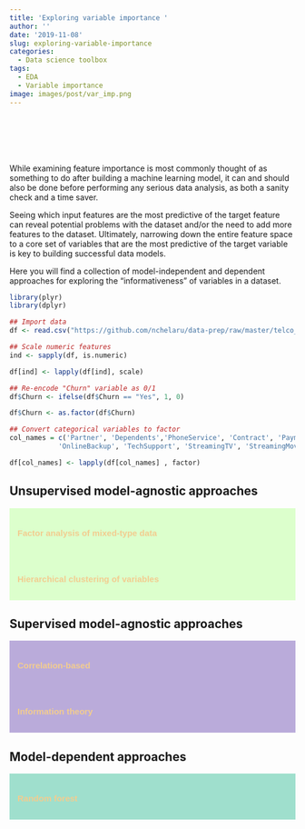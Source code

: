 ```yaml
---
title: 'Exploring variable importance '
author: ''
date: '2019-11-08'
slug: exploring-variable-importance
categories:
  - Data science toolbox
tags: 
  - EDA
  - Variable importance
image: images/post/var_imp.png
---
```


<br>

<head>
<meta charset="utf-8">
<meta name="viewport" content="width=device-width, initial-scale=1">
<!--
<link rel="stylesheet" href="https://maxcdn.bootstrapcdn.com/bootstrap/4.3.1/css/bootstrap.min.css">
-->

<link
  rel="stylesheet"
  href="https://cdn.rawgit.com/afeld/bootstrap-toc/v1.0.1/dist/bootstrap-toc.min.css"
/>
<script src="https://ajax.googleapis.com/ajax/libs/jquery/3.4.1/jquery.min.js"></script>
<script src="https://cdnjs.cloudflare.com/ajax/libs/popper.js/1.14.7/umd/popper.min.js"></script>
<script src="https://maxcdn.bootstrapcdn.com/bootstrap/4.3.1/js/bootstrap.min.js"></script>
<script src="https://cdn.rawgit.com/afeld/bootstrap-toc/v1.0.1/dist/bootstrap-toc.min.js"></script>
</head>
<body>

<body data-spy="scroll" data-target="#toc"> 
<div class="container">
<div class="row">
<!-- sidebar, which will move to the top on a small screen -->
<div class="col-sm-3">
<nav id="toc" data-toggle="toc" class="sticky-top" style='padding-top:40px'></nav>
</div>
<!-- main content area -->
<div class="col-sm-9">

While examining feature importance is most commonly thought of as something to do after building a machine learning model, it can and should also be done before performing any serious data analysis, as both a sanity check and a time saver.

Seeing which input features are the most predictive of the target feature can reveal potential problems with the dataset and/or the need to add more features to the dataset. Ultimately, narrowing down the entire feature space to a core set of variables that are the most predictive of the target variable is key to building successful data models.

Here you will find a collection of model-independent and dependent approaches for exploring the "informativeness" of variables in a dataset.


```r
library(plyr)
library(dplyr)

## Import data
df <- read.csv("https://github.com/nchelaru/data-prep/raw/master/telco_cleaned_yes_no.csv")

## Scale numeric features
ind <- sapply(df, is.numeric)

df[ind] <- lapply(df[ind], scale)

## Re-encode "Churn" variable as 0/1
df$Churn <- ifelse(df$Churn == "Yes", 1, 0)

df$Churn <- as.factor(df$Churn)

## Convert categorical variables to factor
col_names = c('Partner', 'Dependents','PhoneService', 'Contract', 'PaymentMethod', 'DeviceProtection', 'MultipleLines', 'OnlineSecurity', 
            'OnlineBackup', 'TechSupport', 'StreamingTV', 'StreamingMovies', 'PaperlessBilling', 'Churn', 'InternetService')

df[col_names] <- lapply(df[col_names] , factor)
```


## Unsupervised model-agnostic approaches

<html>
<head>
<meta name="viewport" content="width=device-width, initial-scale=1">
<style>
.accordion {
  background-color: #FCB97D;
  color: #F2CC8F;
  cursor: pointer;
  padding: 14px;
  width: 100%;
  border: none;
  text-align: left;
  outline: none;
  font-size: 13px;
  transition: 0.4s;
}

.active, .accordion:hover {
  background-color: #F2CC8F;
}

.panel {
  padding: 0 18px;
  background-color: white;
  max-height: 0;
  overflow: hidden;
  transition: max-height 0.2s ease-out;
}

h3 {
  padding-top: 0;
  font-size: 15px;
}

.content h3 {
  margin-bottom: 0;
}

</style>
</head>
<body>

<button class="accordion" style='background-color:#dcffcc;'><h3>Factor analysis of mixed-type data </h3></button>
<div class="panel">
<p>
More coming soon!
</p>
<br>
</div>

<button class="accordion" style='background-color:#dcffcc;'><h3>Hierarchical clustering of variables</h3></button>
<div class="panel">
<p>
```r
## Import libraries
library(ClustOfVar)
library(PCAmixdata)
library(dendextend)

## Split up continuous and categorical varibles
split <- splitmix(df)

X1 <- split$X.quanti 

X2 <- split$X.quali

## Hierarchical clustering
tree <- hclustvar(X.quanti = X1, X.quali = X2)

## Evaluate the stability of each partition
x <- stability(tree, B=5) ## 5 bootstrap samples
```

Plot the hierarchically clustered variables in a dendrogram:

```r
par(mar = c(3, 4, 3, 8))

dend <- tree %>% as.dendrogram %>% hang.dendrogram

dend %>% color_branches(k=5) %>% color_labels(k=5) %>% plot(horiz=TRUE)
```

</p>
<br>
</div>



## Supervised model-agnostic approaches

<button class="accordion" style='background-color:#baabda;'><h3>Correlation-based</h3></button>
<div class="panel">
<p> 

<b>`autoEDA`</b>

We have met the `autoEDA` package previously, as a tool for automated exploratory data analysis. In addition to making generating exploratory visualizations a breeze, it has a very cool `predictivePower()` function that calculates the "predictive power" of each input feature with respect to an outcome feature of your choice, which is quantified by <b>correlation</b> when the outcome feature is continuous and the <b>Kolmogorov-Smirnov distance</b> when it is categorical.

Note, the author of the package has <b>warned</b> that the estimation of feature predictive power is sensitive to how the data is prepared. Therefore, like all other tasks in data science, it is very advisable to put the same dataset through different analysis methods and see how the results match up.

Let's give it a try for our outcome of interest, customer churn:

```r
## Import libraries
library(autoEDA)
library(kableExtra)

## Calculate variable predictive power
autoEDA_imp <- predictivePower(df, y="Churn", outcomeType = "automatic") %>% 
                    arrange(desc(PredictivePowerPercentage))

## See in table
kable(autoEDA_imp)  %>%
  kable_styling(bootstrap_options = c("striped", "hover"))
```



<b>`ClustOfVar`</b>

```r
## Import libraries
library(ClustOfVar)

## Calculate similarity between each variable and Churn
i <- 1

score_list = list()

for (c in colnames(within(df, rm("Churn")))){
  score_list[[i]] <- mixedVarSim(df[[c]], df$Churn)
  
  i <- i + 1
}

## Concatenate the two lists to a dataframe
score_df <- do.call(rbind, 
                    Map(data.frame, 
                        Var=as.list(colnames(within(df, rm("Churn")))), 
                        Score=score_list))

```



</p>
<br>
</div>

<button class="accordion" style='background-color:#baabda;'><h3>Information theory</h3></button>
<div class="panel">
<p> 
```r
library(plyr)
library(dplyr)

## Import data
df <- read.csv("https://github.com/nchelaru/data-prep/raw/master/telco_cleaned_yes_no.csv")

## Scale numeric features
ind <- sapply(df, is.numeric)

df[ind] <- lapply(df[ind], scale)

## Re-encode "Churn" variable as 0/1
df$Churn <- ifelse(df$Churn == "Yes", 1, 0)

df$Churn <- as.factor(df$Churn)

## Convert categorical variables to factor
col_names = c('Partner', 'Dependents','PhoneService', 'Contract', 'PaymentMethod', 'DeviceProtection', 'MultipleLines', 'OnlineSecurity', 
            'OnlineBackup', 'TechSupport', 'StreamingTV', 'StreamingMovies', 'PaperlessBilling', 'Churn', 'InternetService')

df[col_names] <- lapply(df[col_names] , factor)
```


```r
## Import library
library(funModeling)
library(scorecard)
library(ggplot2)
library(ggpubr)

## Calulate variable importance
fM_imp <- var_rank_info(df, "Churn")

## Scorecard
sc_iv <- iv(df, y="Churn")

colnames(sc_iv) <- c('var', 'info_value')

## Combine the two 
combine_df <- left_join(fM_imp, sc_iv, by = "var") 

## Min-max scale result of each package, so they are comparable
normalize <- function(x) {
    return ((x - min(x)) / (max(x) - min(x)))
  }

dfNorm <- as.data.frame(lapply(combine_df[, 2:6], normalize))

x <- cbind(combine_df$var, dfNorm)

rownames(x) <- x[, 1]

x <- x[, 2:6]

colnames(x) <- c('Entropy', 'Mutual information', 'Information gain', 'Gain ratio', 'Information value')

## Make balloon plot
ggballoonplot(x, fill = "value", size.range = c(1, 7)) +
  scale_fill_viridis_c(option = "C")
```

</p>
<br>
</div>

 


## Model-dependent approaches

<button class="accordion" style='background-color:#9fdfcd;'><h3>Random forest</h3></button>
<div class="panel">
<p> 
```r
library(Boruta)

set.seed(456)

boruta <- Boruta(Churn~., data=df, doTrace=0)

kable(boruta$ImpHistory)  %>%
  kable_styling(bootstrap_options = c("striped", "hover"))
```

```r
plot(boruta, las = 2, cex.axis = 0.7, xlab=NULL)
```


</p>
<br>
</div>


<script>
var acc = document.getElementsByClassName("accordion");
var i;

for (i = 0; i < acc.length; i++) {
  acc[i].addEventListener("click", function() {
    this.classList.toggle("active");
    var panel = this.nextElementSibling;
    if (panel.style.maxHeight) {
      panel.style.maxHeight = null;
    } else {
      panel.style.maxHeight = panel.scrollHeight + "px";
    } 
  });
}
</script>

</body>
</html>


</div>
</div>
</div>
</body>